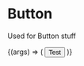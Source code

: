 
<Meta title='Components/Button' component={Button} />

# Button

Used for Button stuff

<Canvas>
  <Story
    name='Details'
    args={{
      buttonType: 'primary',
      href: '/',
      size: 'medium',
    }}
  >
    {(args) => (
      <Button {...args}>
        Test
      </Button>
    )}
  </Story>
</Canvas>

